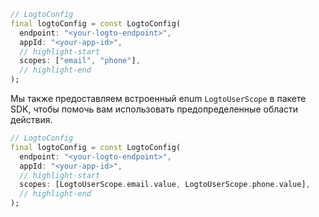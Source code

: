 ```dart title="lib/main.dart"
// LogtoConfig
final logtoConfig = const LogtoConfig(
  endpoint: "<your-logto-endpoint>",
  appId: "<your-app-id>",
  // highlight-start
  scopes: ["email", "phone"],
  // highlight-end
);
```

Мы также предоставляем встроенный enum `LogtoUserScope` в пакете SDK, чтобы помочь вам использовать предопределенные области действия.

```dart
// LogtoConfig
final logtoConfig = const LogtoConfig(
  endpoint: "<your-logto-endpoint>",
  appId: "<your-app-id>",
  // highlight-start
  scopes: [LogtoUserScope.email.value, LogtoUserScope.phone.value],
  // highlight-end
);
```
